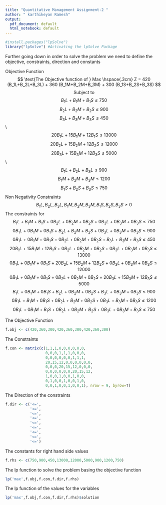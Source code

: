 ---
title: "Quantitative Management Assignment-2 "
author: " karthikeyan Ramesh"
output:
  pdf_document: default
  html_notebook: default
---

```{r}
#install.packages("lpSolve")
library("lpSolve") #Activating the lpSolve Package
```

Further going down in order to solve the problem we need to define the objective, constraints, direction and constants

Objective Function
$$ \text{The Objective function of } Max \hspace{.3cm} Z = 420 (B_1L+B_2L+B_3L) + 360 (B_1M+B_2M+B_3M) + 300 (B_1S+B_2S+B_3S) $$
$$\text{Subject to}$$
$$ B_1L+B_1M+B_1S \le 750 $$
$$ B_2L+B_2M+B_2S \le 900 $$
$$ B_3L+B_3M+B_3S \le 450 $$\\
$$ 20B_1L+15B_1M+12B_1S \le 13000 $$
$$ 20B_2L+15B_2M+12B_2S \le 12000 $$
$$ 20B_3L+15B_3M+12B_3S \le 5000 $$\\
$$ B_1L+B_2L+B_3L \le 900 $$
$$ B_1M+B_2M+B_3M \le 1200 $$
$$ B_1S+B_2S+B_3S \le 750 $$
Non Negativity Constraints
$$ B_1L,B_2L,B_3L,B_1M,B_2M,B_3M,B_1S,B_2S,B_3S \ge 0 $$
The  constraints for 
$$ B_1L+B_1M+B_1S+0B_2L+0B_2M+0B_2S+0B_3L+0B_3M+0B_3S \le 750       $$
$$ 0B_1L+0B_1M+0B_1S+B_2L+B_2M+B_2S+0B_3L+0B_3M+0B_3S \le 900$$
$$ 0B_1L+0B_1M+0B_1S+0B_2L+0B_2M+0B_2S+B_3L+B_3M+B_3S \le 450$$
$$ 20B_1L+15B_1M+12B_1S+0B_2L+0B_2M+0B_2S+0B_3L+0B_3M+0B_3S \le 13000 $$
$$ 0B_1L+0B_1M+0B_1S+20B_2L+15B_2M+12B_2S+0B_3L+0B_3M+0B_3S \le 12000 $$
$$0B_1L+0B_1M+0B_1S+0B_2L+0B_2M+0B_2S+20B_3L+15B_3M+12B_3S \le 5000 $$
$$B_1L+0B_1M+0B_1S+B_2L+0B_2M+0B_2S+B_3L+0B_3M+0B_3S \le 900$$
$$0B_1L+B_1M+0B_1S+0B_2L+B_2M+0B_2S+0B_3L+B_3M+0B_3S \le 1200$$
$$0B_1L+0B_1M+B_1S+0B_2L+0B_2M+B_2S+0B_3L+0B_3M+B_3S \le 750$$

The Objective Function 
```{r}
f.obj <- c(420,360,300,420,360,300,420,360,300)
```

The Constraints 
```{r}
f.con <- matrix(c(1,1,1,0,0,0,0,0,0,
                  0,0,0,1,1,1,0,0,0,
                  0,0,0,0,0,0,1,1,1,
                  20,15,12,0,0,0,0,0,0,
                  0,0,0,20,15,12,0,0,0,
                  0,0,0,0,0,0,20,15,12,
                  1,0,0,1,0,0,1,0,0,
                  0,1,0,0,1,0,0,1,0,
                  0,0,1,0,0,1,0,0,1), nrow = 9, byrow=T)
```

The Direction of the constraints
```{r}
f.dir <- c('<=',
           '<=',
           '<=',
           '<=',
           '<=',
           '<=',
           '<=',
           '<=',
           '<=')
```

The constants for right hand side values
```{r}
f.rhs <- c(750,900,450,13000,12000,5000,900,1200,750)
```

The lp function to solve the problem basing the objective function 
```{r}
lp('max',f.obj,f.con,f.dir,f.rhs)
```
The lp function of the values for the variables 
```{r}
lp('max',f.obj,f.con,f.dir,f.rhs)$solution
```
